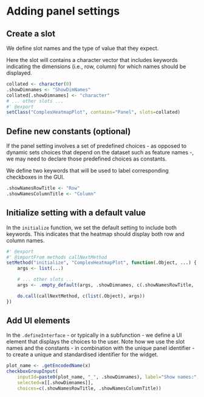 # Adding panel settings {#add-panel-setting}

## Create a slot

We define slot names and the type of value that they expect.

Here the slot will contains a character vector that includes keywords indicating the dimensions (i.e., row, column) for which names should be displayed.

```r
collated <- character(0)
.showDimnames <- "ShowDimNames"
collated[.showDimnames] <- "character"
# ... other slots ...
#' @export
setClass("ComplexHeatmapPlot", contains="Panel", slots=collated)
```

## Define new constants (optional)

If the panel setting involves a set of predefined choices - as opposed to dynamic sets choices that depend on the dataset such as feature names -, we may need to declare those predefined choices as constants.

We define two keywords that will be used to label corresponding checkboxes in the GUI.

```r
.showNamesRowTitle <- "Row"
.showNamesColumnTitle <- "Column"
```

## Initialize setting with a default value

In the `initialize` function, we set the default setting to include both keywords.
This indicates that the heatmap should display both row and column names.

```r
#' @export
#' @importFrom methods callNextMethod
setMethod("initialize", "ComplexHeatmapPlot", function(.Object, ...) {
    args <- list(...)

    # ... other slots ...
    args <- .empty_default(args, .showDimnames, c(.showNamesRowTitle, .showNamesColumnTitle))

    do.call(callNextMethod, c(list(.Object), args))
})
```

## Add UI elements

In the `.defineInterface` - or typically in a subfunction - we define a UI element that displays the choices to the user.
Note how we use the slot names and the constants - in combination with the unique panel identifier - to create a unique and standardised identifier for the widget.

```r
plot_name <- .getEncodedName(x)
checkboxGroupInput(
    inputId=paste0(plot_name, "_", .showDimnames), label="Show names:", inline=TRUE,
    selected=x[[.showDimnames]],
    choices=c(.showNamesRowTitle, .showNamesColumnTitle))
```

